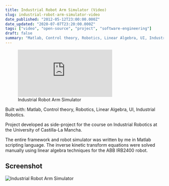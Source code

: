 ```yaml
---
title: Industrial Robot Arm Simulator (Video)
slug: industrial-robot-arm-simulator-video
date_published: "2012-05-12T23:00:00.000Z"
date_updated: "2020-07-07T23:20:00.000Z"
tags: ["video", "open-source", "project", "software-engineering"]
draft: false
summary: "Matlab, Control theory, Robotics, Linear Algebra, UI, Industrial Robotics."
---
```


<figure>
  <div className="relative w-full h-0 pb-[56.25%]">
    <iframe
      src="https://www.youtube.com/embed/fa7GwwA3498"
      title="YouTube video player"
      frameBorder="0"
      allow="accelerometer; autoplay; clipboard-write; encrypted-media; gyroscope; picture-in-picture"
      allowFullscreen
      className="absolute top-0 left-0 w-full h-full"
    ></iframe>
  </div>
  <figcaption>Industrial Robot Arm Simulator</figcaption>
</figure>

Built with: Matlab, Control theory, Robotics, Linear Algebra, UI, Industrial Robotics.

Project developed as side-project for the course on Industrial Robotics at the University of Castilla-La Mancha.

The entire framework and robot simulator was written by me in Matlab scripting language. The inverse kinetic transform equations were solved manually using linear algebra techniques for the ABB IRB2400 robot.

## Screenshot

![Industrial Robot Arm Simulator](/content/images/2020/07/industrial-robot-arm-simulator-preview.jpg)
